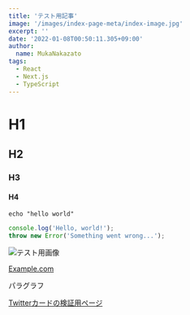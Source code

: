 ```yaml
---
title: 'テスト用記事'
image: '/images/index-page-meta/index-image.jpg'
excerpt: ''
date: '2022-01-08T00:50:11.305+09:00'
author:
  name: MukaNakazato
tags:
  - React
  - Next.js
  - TypeScript
---
```


# H1

## H2

### H3

#### H4

`echo "hello world"`

```typescript:hello.ts
console.log('Hello, world!');
throw new Error('Something went wrong...');
```

![テスト用画像](/images/index-page-meta/index-image.jpg)

[Example.com](https://www.example.com)

パラグラフ

[Twitterカードの検証用ページ](https://cards-dev.twitter.com/validator)